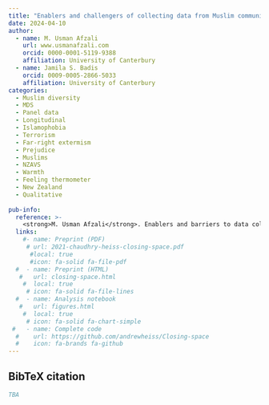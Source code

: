 ```yaml
---
title: "Enablers and challengers of collecting data from Muslim community in Aotearoa New Zealand: An in-depth qualitative exploration of research assistant experiences using NVivo and Copilot"
date: 2024-04-10
author:
  - name: M. Usman Afzali
    url: www.usmanafzali.com
    orcid: 0000-0001-5119-9388
    affiliation: University of Canterbury
  - name: Jamila S. Badis
    orcid: 0009-0005-2866-5033
    affiliation: University of Canterbury     
categories:
  - Muslim diversity
  - MDS
  - Panel data
  - Longitudinal
  - Islamophobia
  - Terrorism
  - Far-right extermism
  - Prejudice
  - Muslims
  - NZAVS
  - Warmth
  - Feeling thermometer
  - New Zealand
  - Qualitative
  
pub-info:
  reference: >-
    <strong>M. Usman Afzali</strong>. Enablers and barriers to data collection in Muslim community of New Zealand: A qualitative assessment of research assistant experiences.
  links:
    #- name: Preprint (PDF)
     # url: 2021-chaudhry-heiss-closing-space.pdf
      #local: true
      #icon: fa-solid fa-file-pdf
  #  - name: Preprint (HTML)
   #   url: closing-space.html
    #  local: true
     # icon: fa-solid fa-file-lines
  #  - name: Analysis notebook
   #   url: figures.html
    #  local: true
     # icon: fa-solid fa-chart-simple
 #   - name: Complete code
  #    url: https://github.com/andrewheiss/Closing-space
  #    icon: fa-brands fa-github
---
```


## BibTeX citation

```bibtex
TBA
```

